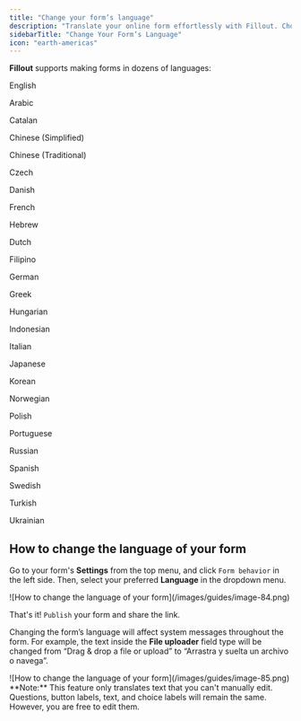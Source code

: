 ```yaml
---
title: "Change your form’s language"
description: "Translate your online form effortlessly with Fillout. Choose from dozens of languages and connect with audiences, both local and international."
sidebarTitle: "Change Your Form’s Language"
icon: "earth-americas"
---
```


**Fillout** supports making forms in dozens of languages:

<div style={{ display:"flex",flexDirection:"row",alignItems:"center",justifyContent:"space-between" }}>
<div>
English

Arabic

Catalan

Chinese (Simplified)

Chinese (Traditional)

Czech

Danish

French

Hebrew

</div>

<div>
Dutch

Filipino

German

Greek

Hungarian

Indonesian

Italian

Japanese

Korean

</div>

<div>
Norwegian

Polish

Portuguese

Russian

Spanish

Swedish

Turkish

Ukrainian

</div>

</div>

## How to change the language of your form

Go to your form's **Settings** from the top menu, and click `Form behavior` in the left side. Then, select your preferred **Language** in the dropdown menu.

<Frame>
  ![How to change the language of your form](/images/guides/image-84.png)
</Frame>

That's it\! `Publish` your form and share the link.

Changing the form’s language will affect system messages throughout the form. For example, the text inside the **File uploader** field type will be changed from “Drag & drop a file or upload” to “Arrastra y suelta un archivo o navega”.

<Frame style={{ width: '528px' , height: '222px' }}>
  ![How to change the language of your form](/images/guides/image-85.png)
</Frame>

<Note>
  **Note:** This feature only translates text that you can't manually edit. Questions, button labels, text, and choice labels will remain the same. However, you are free to edit them.
</Note>
